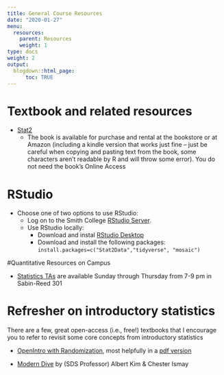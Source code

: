 ```yaml
---
title: General Course Resources
date: "2020-01-27"
menu:
  resources:
    parent: Resources
    weight: 1
type: docs
weight: 2
output:
  blogdown::html_page:
      toc: TRUE
---
```


# Textbook and related resources   

- [Stat2](http://www.macmillanlearning.com/catalog/Product/stat2-cannon)
    - The book is available for purchase and rental at the bookstore or at Amazon (including a kindle version that works just fine -- just be careful when copying and pasting text from the book, some characters aren't readable by R and will throw some error). You do not need the book's Online Access
    
# RStudio

- Choose one of two options to use RStudio:
    - Log on to the Smith College [RStudio Server](http://rstudio.smith.edu).
    - Use RStudio locally:
      - Download and instal [RStudio Desktop](http://www.rstudio.com/products/rstudio/)
      - Download and install the following packages: `install.packages=c("Stat2Data","tidyverse", "mosaic")`
      

#Quantitative Resources on Campus

- [Statistics TAs](http://www.smith.edu/qlc/tutoring.html#S2) are available Sunday through Thursday from 7-9 pm in Sabin-Reed 301


# Refresher on introductory statistics

There are a few, great open-access (i.e., free!) textbooks that I encourage you to refer to revisit some core concepts from introductory statistics

- [OpenIntro with Randomization](http://www.openintro.org/stat/index.php?stat_book=isrs), most helpfully in a [pdf version](http://www.openintro.org/download.php?file=isrs1&amp;referrer=/stat/textbook.php) 

- [Modern Dive](https://moderndive.com/) by (SDS Professor) Albert Kim & Chester Ismay